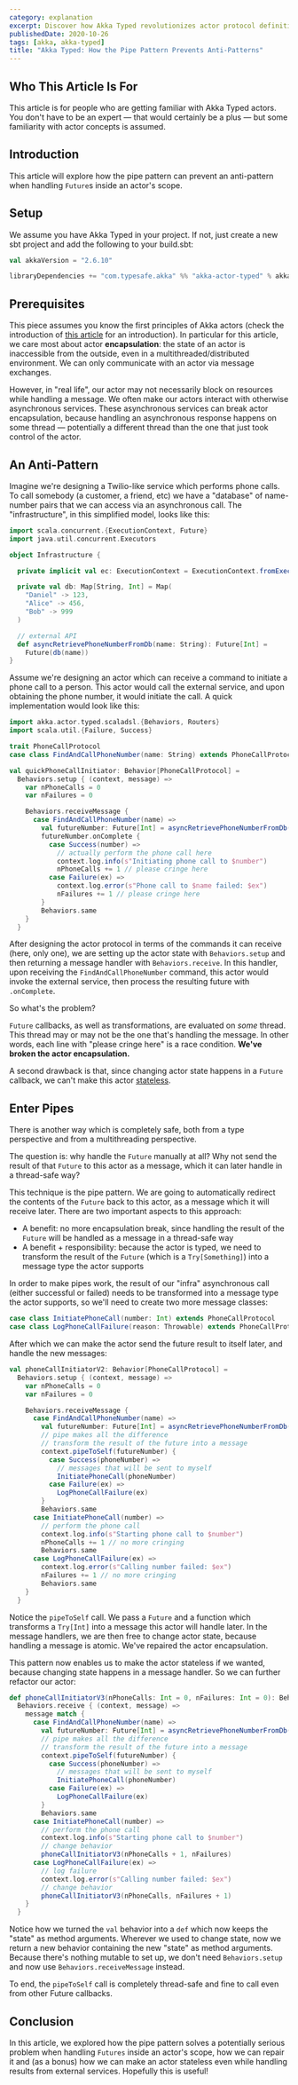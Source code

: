 ```yaml
---
category: explanation
excerpt: Discover how Akka Typed revolutionizes actor protocol definitions and dramatically enhances actor mechanics
publishedDate: 2020-10-26
tags: [akka, akka-typed]
title: "Akka Typed: How the Pipe Pattern Prevents Anti-Patterns"
---
```


## Who This Article Is For

This article is for people who are getting familiar with Akka Typed actors. You don't have to be an expert &mdash; that would certainly be a plus &mdash; but some familiarity with actor concepts is assumed.

## Introduction

This article will explore how the pipe pattern can prevent an anti-pattern when handling `Future`s inside an actor's scope.

## Setup

We assume you have Akka Typed in your project. If not, just create a new sbt project and add the following to your build.sbt:

```scala
val akkaVersion = "2.6.10"

libraryDependencies += "com.typesafe.akka" %% "akka-actor-typed" % akkaVersion
```

## Prerequisites

This piece assumes you know the first principles of Akka actors (check the introduction of [this article](/articles/akka-typed-actors-stateful-and-stateless) for an introduction). In particular for this article, we care most about actor **encapsulation**: the state of an actor is inaccessible from the outside, even in a multithreaded/distributed environment. We can only communicate with an actor via message exchanges.

However, in "real life", our actor may not necessarily block on resources while handling a message. We often make our actors interact with otherwise asynchronous services. These asynchronous services can break actor encapsulation, because handling an asynchronous response happens on some thread &mdash; potentially a different thread than the one that just took control of the actor.

## An Anti-Pattern

Imagine we're designing a Twilio-like service which performs phone calls. To call somebody (a customer, a friend, etc) we have a "database" of name-number pairs that we can access via an asynchronous call. The "infrastructure", in this simplified model, looks like this:

```scala
import scala.concurrent.{ExecutionContext, Future}
import java.util.concurrent.Executors

object Infrastructure {

  private implicit val ec: ExecutionContext = ExecutionContext.fromExecutorService(Executors.newFixedThreadPool(8))

  private val db: Map[String, Int] = Map(
    "Daniel" -> 123,
    "Alice" -> 456,
    "Bob" -> 999
  )

  // external API
  def asyncRetrievePhoneNumberFromDb(name: String): Future[Int] =
    Future(db(name))
}
```

Assume we're designing an actor which can receive a command to initiate a phone call to a person. This actor would call the external service, and upon obtaining the phone number, it would initiate the call. A quick implementation would look like this:

```scala
import akka.actor.typed.scaladsl.{Behaviors, Routers}
import scala.util.{Failure, Success}

trait PhoneCallProtocol
case class FindAndCallPhoneNumber(name: String) extends PhoneCallProtocol

val quickPhoneCallInitiator: Behavior[PhoneCallProtocol] =
  Behaviors.setup { (context, message) =>
    var nPhoneCalls = 0
    var nFailures = 0

    Behaviors.receiveMessage {
      case FindAndCallPhoneNumber(name) =>
        val futureNumber: Future[Int] = asyncRetrievePhoneNumberFromDb(name)
        futureNumber.onComplete {
          case Success(number) =>
            // actually perform the phone call here
            context.log.info(s"Initiating phone call to $number")
            nPhoneCalls += 1 // please cringe here
          case Failure(ex) =>
            context.log.error(s"Phone call to $name failed: $ex")
            nFailures += 1 // please cringe here
        }
        Behaviors.same
    }
  }
```

After designing the actor protocol in terms of the commands it can receive (here, only one), we are setting up the actor state with `Behaviors.setup` and then returning a message handler with `Behaviors.receive`. In this handler, upon receiving the `FindAndCallPhoneNumber` command, this actor would invoke the external service, then process the resulting future with `.onComplete`.

So what's the problem?

`Future` callbacks, as well as transformations, are evaluated on _some_ thread. This thread may or may not be the one that's handling the message. In other words, each line with "please cringe here" is a race condition. **We've broken the actor encapsulation.**

A second drawback is that, since changing actor state happens in a `Future` callback, we can't make this actor [stateless](/articles/akka-typed-actors-stateful-and-stateless).

## Enter Pipes

There is another way which is completely safe, both from a type perspective and from a multithreading perspective.

The question is: why handle the `Future` manually at all? Why not send the result of that `Future` to this actor as a message, which it can later handle in a thread-safe way?

This technique is the pipe pattern. We are going to automatically redirect the contents of the `Future` back to this actor, as a message which it will receive later. There are two important aspects to this approach:

- A benefit: no more encapsulation break, since handling the result of the `Future` will be handled as a message in a thread-safe way
- A benefit + responsibility: because the actor is typed, we need to transform the result of the `Future` (which is a `Try[Something]`) into a message type the actor supports

In order to make pipes work, the result of our "infra" asynchronous call (either successful or failed) needs to be transformed into a message type the actor supports, so we'll need to create two more message classes:

```scala
case class InitiatePhoneCall(number: Int) extends PhoneCallProtocol
case class LogPhoneCallFailure(reason: Throwable) extends PhoneCallProtocol
```

After which we can make the actor send the future result to itself later, and handle the new messages:

```scala
val phoneCallInitiatorV2: Behavior[PhoneCallProtocol] =
  Behaviors.setup { (context, message) =>
    var nPhoneCalls = 0
    var nFailures = 0

    Behaviors.receiveMessage {
      case FindAndCallPhoneNumber(name) =>
        val futureNumber: Future[Int] = asyncRetrievePhoneNumberFromDb(name)
        // pipe makes all the difference
        // transform the result of the future into a message
        context.pipeToSelf(futureNumber) {
          case Success(phoneNumber) =>
            // messages that will be sent to myself
            InitiatePhoneCall(phoneNumber)
          case Failure(ex) =>
            LogPhoneCallFailure(ex)
        }
        Behaviors.same
      case InitiatePhoneCall(number) =>
        // perform the phone call
        context.log.info(s"Starting phone call to $number")
        nPhoneCalls += 1 // no more cringing
        Behaviors.same
      case LogPhoneCallFailure(ex) =>
        context.log.error(s"Calling number failed: $ex")
        nFailures += 1 // no more cringing
        Behaviors.same
    }
  }
```

Notice the `pipeToSelf` call. We pass a `Future` and a function which transforms a `Try[Int]` into a message this actor will handle later. In the message handlers, we are then free to change actor state, because handling a message is atomic. We've repaired the actor encapsulation.

This pattern now enables us to make the actor stateless if we wanted, because changing state happens in a message handler. So we can further refactor our actor:

```scala
def phoneCallInitiatorV3(nPhoneCalls: Int = 0, nFailures: Int = 0): Behavior[PhoneCallProtocol] =
  Behaviors.receive { (context, message) =>
    message match {
      case FindAndCallPhoneNumber(name) =>
        val futureNumber: Future[Int] = asyncRetrievePhoneNumberFromDb(name)
        // pipe makes all the difference
        // transform the result of the future into a message
        context.pipeToSelf(futureNumber) {
          case Success(phoneNumber) =>
            // messages that will be sent to myself
            InitiatePhoneCall(phoneNumber)
          case Failure(ex) =>
            LogPhoneCallFailure(ex)
        }
        Behaviors.same
      case InitiatePhoneCall(number) =>
        // perform the phone call
        context.log.info(s"Starting phone call to $number")
        // change behavior
        phoneCallInitiatorV3(nPhoneCalls + 1, nFailures)
      case LogPhoneCallFailure(ex) =>
        // log failure
        context.log.error(s"Calling number failed: $ex")
        // change behavior
        phoneCallInitiatorV3(nPhoneCalls, nFailures + 1)
    }
  }
```

Notice how we turned the `val` behavior into a `def` which now keeps the "state" as method arguments. Wherever we used to change state, now we return a new behavior containing the new "state" as method arguments. Because there's nothing mutable to set up, we don't need `Behaviors.setup` and now use `Behaviors.receiveMessage` instead.

To end, the `pipeToSelf` call is completely thread-safe and fine to call even from other Future callbacks.

## Conclusion

In this article, we explored how the pipe pattern solves a potentially serious problem when handling `Futures` inside an actor's scope, how we can repair it and (as a bonus) how we can make an actor stateless even while handling results from external services. Hopefully this is useful!
